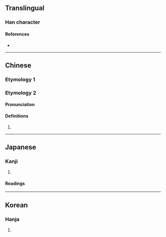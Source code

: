 {{character info/new}}
{{also|其|元}}<!-- may be replaced by zh-forms -->
==Translingual==

===Han character===
{{Han char|rn=7|rad=二|as=02|sn=4|four=10221|canj=MML|ids=⿱一丌}}

====References====
* {{Han ref|kx=0086.100|dkj=00256|dj=0178.030|hdz=10010.030|uh=4E93|ud=20115|bh=C951|bd=51537}}

----

==Chinese==

===Etymology 1===
{{zh-see|其|v}}

===Etymology 2===
{{zh-forms}}

====Pronunciation====
{{zh-pron
|m=qí
|cat=n
}}

====Definitions====
{{zh-hanzi}}

# {{surname|lang=zh}}

----

==Japanese==

===Kanji===
{{ja-kanji|grade=|rs=二02}}

# {{alternative form of|其|lang=ja}}

====Readings====
{{ja-readings
|goon=ぎ
|kanon=き
}}

----

==Korean==

===Hanja===
{{ko-hanja|hangeul=기|rv=gi|mr=ki}}

# {{defn|lang=ko|sort=二02}}